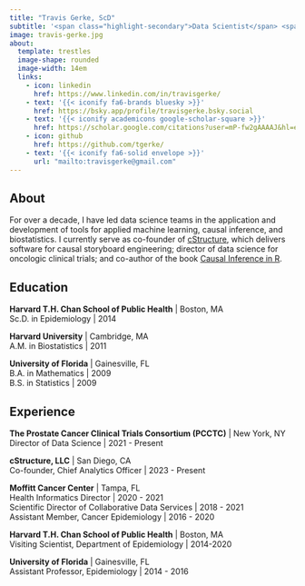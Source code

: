 ```yaml
---
title: "Travis Gerke, ScD"
subtitle: '<span class="highlight-secondary">Data Scientist</span> <span class="highlight">|</span> <span class="highlight-secondary">Entrepreneur</span>'
image: travis-gerke.jpg
about:
  template: trestles
  image-shape: rounded
  image-width: 14em
  links:
    - icon: linkedin
      href: https://www.linkedin.com/in/travisgerke/
    - text: '{{< iconify fa6-brands bluesky >}}'
      href: https://bsky.app/profile/travisgerke.bsky.social
    - text: '{{< iconify academicons google-scholar-square >}}'
      href: https://scholar.google.com/citations?user=mP-fw2gAAAAJ&hl=en
    - icon: github
      href: https://github.com/tgerke/
    - text: '{{< iconify fa6-solid envelope >}}'
      url: "mailto:travisgerke@gmail.com"
---
```


## About

For over a decade, I have led data science teams in the application and development of tools for applied <span class="highlight">machine learning, causal inference, and biostatistics</span>. I currently serve as co-founder of [cStructure](https://cstructure.io/), which delivers software for causal <span class="highlight">storyboard engineering</span>; director of data science for <span class="highlight">oncologic clinical trials</span>; and co-author of the book [Causal Inference in R](https://www.r-causal.org/).

## Education

**Harvard T.H. Chan School of Public Health** | Boston, MA<br>
Sc.D. in Epidemiology | 2014

**Harvard University** | Cambridge, MA<br>
A.M. in Biostatistics | 2011

**University of Florida** | Gainesville, FL<br>
B.A. in Mathematics | 2009<br>
B.S. in Statistics | 2009

## Experience

**The Prostate Cancer Clinical Trials Consortium (PCCTC)** | New York, NY<br>
Director of Data Science | 2021 - Present

**cStructure, LLC** | San Diego, CA<br>
Co-founder, Chief Analytics Officer | 2023 - Present

**Moffitt Cancer Center** | Tampa, FL<br>
Health Informatics Director | 2020 - 2021<br>
Scientific Director of Collaborative Data Services | 2018 - 2021<br>
Assistant Member, Cancer Epidemiology | 2016 - 2020

**Harvard T.H. Chan School of Public Health** | Boston, MA<br>
Visiting Scientist, Department of Epidemiology | 2014-2020

**University of Florida** | Gainesville, FL<br>
Assistant Professor, Epidemiology | 2014 - 2016
